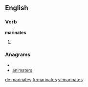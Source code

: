 ==English==

===Verb===
'''marinates'''

# {{third-person singular of|marinate}}

===Anagrams===
* {{alphagram|aaeimnrst}}
* [[animaters#English|animaters]]

[[de:marinates]]
[[fr:marinates]]
[[vi:marinates]]